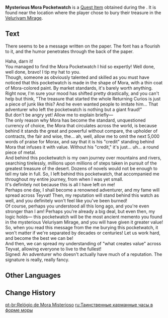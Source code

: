 {{Item Infobox
|id           = 120310
|image        = Item Mysterious Mora Pocketwatch.png
|type         = Quest Items
|group        = Event Items
|description  = A Mora-shaped (and Mora-shiny) pocketwatch you accidentally found in the Veluriyam Mirage. This one bears a strong resemblance to a Mora pocketwatch left behind by a seasoned adventurer in the earliest days of "Returning Curios." One wonders how much it is worth.<br>However, Idyia also says that "it's not about the value of the treasure or the watch, but the stories hidden inside the treasures!" Perhaps using monetary value as the measure of this memento is not the most fitting...
|source1      = 
|event        = Secret Summer Paradise
}}
'''Mysterious Mora Pocketwatch''' is a [[Quest Item]] obtained during the {{Quest|Returning Curios}}. It is found near the location where the player chose to bury their treasure in the [[Veluriyam Mirage]]. 
<!--
==Location==
-->
==Text==
;There seems to be a message written on the paper. The font has a flourish to it, and the humor penetrates through the back of the paper.

Haha, darn it!<br>
You managed to find the Mora Pocketwatch I hid so expertly! Well done, well done, bravo! I tip my hat to you.<br>
Though, someone as obviously talented and skilled as you must have noticed that this pocketwatch is made in the shape of Mora, with a thin coat of Mora-colored paint. By market standards, it's barely worth anything.<br>
Right now, I'm sure your mood has shifted pretty drastically, and you can't help but think, "The treasure that started the whole Returning Curios is just a piece of junk like this? And he even wanted people to imitate him... That adventurer who left the pocketwatch is nothing but a giant fraud!"<br>
But don't be angry yet! Allow me to explain briefly&mdash;<br>
The only reason why Mora has become the standard, unquestioned currency of choice, the Mora that circulates across the world, is because behind it stands the great and powerful without compare, the upholder of contracts, the fair and wise, the... ah, well, allow me to omit the next 5,000 words of praise for Morax, and say that it is his "credit" standing behind Mora that infuses it with value. Without his "credit," it's just... uh... a round piece of metal.<br>
And behind this pocketwatch is my own journey over mountains and rivers, searching tirelessly, millions upon millions of steps taken in pursuit of the greatest treasure of the desert. Dozens of novels would not be enough to tell my tale in full. So, I left behind this pocketwatch, that accompanied me throughout my entire journey, from when I was yet small.<br>
It's definitely not because this is all I have left on me!<br>
Perhaps one day, I shall become a renowned adventurer, and my fame will spread across Teyvat! Then, my reputation will stand behind this watch as well, and you definitely won't feel like you've been burned!<br>
Of course, perhaps you understood all this long ago, and you're even stronger than I am! Perhaps you're already a big deal, but even then, my logic holds&mdash; this pocketwatch will be the most ancient memento you found in the mysterious Veluriyam Mirage, and you will have given it greater value!<br>
So, when you read this message from the me burying this pocketwatch, it won't matter if we're separated by decades or centuries! Let us work hard, and become the best we can be!<br>
And then, we can spread my understanding of "what creates value" across Teyvat, allowing everyone to live to the fullest!<br>
Signed: An adventurer who doesn't actually have much of a reputation. The signature is really, really fancy.

==Other Languages==
{{Other Languages|default_hidden = 1
|en      = Mysterious Mora Pocketwatch
|zhs     = 神秘摩拉状怀表
|zhs_rm  = Shénmì Mólā-zhuàng Huáibiǎo
|zht     = 神秘摩拉狀懷錶
|zht_rm  = Shénmì Mólā-zhuàng Huáibiǎo
|ja      = モラの形をした不思議な懐中時計
|ja_rm   = Mora no Katachi wo shita Fushigi na Kaichuudokei
|ko      = 신비한 모라 모양 회중시계
|ko_rm   = 
|es      = Misterioso reloj de bolsillo de Moras
|fr      = Mystérieuse montre-mora
|ru      = Таинственные карманные часы в форме моры
|th      = นาฬิกาพกลึกลับรูปทรง Mora
|th_rm   = 
|vi      = Đồng Hồ Hình Mora Thần Bí
|de      = Mysteriöse Mora-Taschenuhr
|id      = Jam Saku Misterius Berbentuk Mora
|pt      = Relógio de Mora Misterioso
|tr      = Gizemli Mora Cep Saati
|it      = Orologio Mora misterioso
}}

==Change History==
{{Change History|3.8}}

[[pt-br:Relógio de Mora Misterioso]]
[[ru:Таинственные карманные часы в форме моры]]